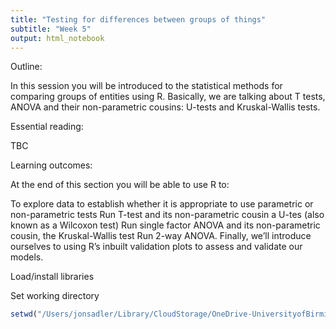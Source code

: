 ```yaml
---
title: "Testing for differences between groups of things"
subtitle: "Week 5"
output: html_notebook
---
```

Outline:

In this session you will be introduced to the statistical methods for comparing groups of entities using R. Basically, we are talking about T tests, ANOVA and their non-parametric cousins: U-tests and Kruskal-Wallis tests.

Essential reading:

TBC

Learning outcomes:

At the end of this section you will be able to use R to:

To explore data to establish whether it is appropriate to use parametric or non-parametric tests
Run T-test and its non-parametric cousin a U-tes (also known as a Wilcoxon test)
Run single factor ANOVA and its non-parametric cousin, the Kruskal-Wallis test
Run 2-way ANOVA.
Finally, we'll introduce ourselves to using R's inbuilt validation plots to assess and validate our models.




Load/install libraries

Set working directory
```r
setwd("/Users/jonsadler/Library/CloudStorage/OneDrive-UniversityofBirmingham/Teaching-materials/COURSES/4TH_YR/LM 40222 Quantitative methods/Codefiles/Week 5")
```

